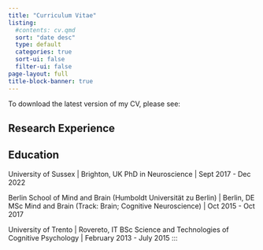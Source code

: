 ```yaml
---
title: "Curriculum Vitae"
listing:
  #contents: cv.qmd
  sort: "date desc"
  type: default
  categories: true
  sort-ui: false
  filter-ui: false
page-layout: full
title-block-banner: true
---
```


To download the latest version of my CV, please see:

## Research Experience

## Education

University of Sussex | Brighton, UK
PhD in Neuroscience | Sept 2017 - Dec 2022

Berlin School of Mind and Brain (Humboldt Universität zu Berlin) | Berlin, DE
MSc Mind and Brain (Track: Brain; Cognitive Neuroscience) | Oct 2015 - Oct 2017

University of Trento | Rovereto, IT
BSc Science and Technologies of Cognitive Psychology | February 2013 - July 2015
:::